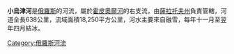 '''小烏津河'''是[[俄羅斯|俄羅斯]]的河流，屬於[[霍皮奧爾河|霍皮奧爾河]]的右支流，由[[薩拉托夫州|薩拉托夫州]]負責管轄，河道全長638公里，流域面積18,250平方公里，河水主要來自融雪，每年十一月至翌年四月結冰。

{{coord|51|22|59|N|48|19|05|E|source:kolossus-ruwiki|display=title}}

{{Russia-geo-stub}}
[[Category:俄羅斯河流|Category:俄羅斯河流]]